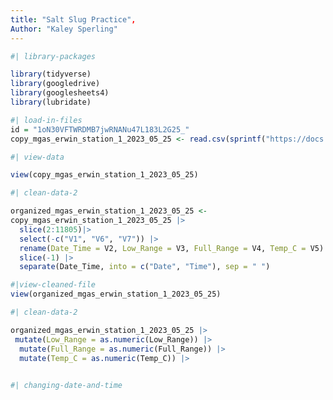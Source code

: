 ```yaml
---
title: "Salt Slug Practice",
Author: "Kaley Sperling"
---
```

```r
#| library-packages

library(tidyverse)
library(googledrive)
library(googlesheets4)
library(lubridate)
```

```r
#| load-in-files
id = "1oN30VFTWRDMB7jwRNANu47L183L2G25_"
copy_mgas_erwin_station_1_2023_05_25 <- read.csv(sprintf("https://docs.google.com/uc?id=%s&export=download", id), header = FALSE)
```

```r
#| view-data

view(copy_mgas_erwin_station_1_2023_05_25)
```

```r
#| clean-data-2

organized_mgas_erwin_station_1_2023_05_25 <-  
copy_mgas_erwin_station_1_2023_05_25 |>
  slice(2:11805)|>
  select(-c("V1", "V6", "V7")) |>
  rename(Date_Time = V2, Low_Range = V3, Full_Range = V4, Temp_C = V5) |>
  slice(-1) |>
  separate(Date_Time, into = c("Date", "Time"), sep = " ")
```

```r
#|view-cleaned-file
view(organized_mgas_erwin_station_1_2023_05_25)
```

```r
#| clean-data-2

organized_mgas_erwin_station_1_2023_05_25 |>
 mutate(Low_Range = as.numeric(Low_Range)) |>
  mutate(Full_Range = as.numeric(Full_Range)) |>
  mutate(Temp_C = as.numeric(Temp_C)) |>
  
```

```r
#| changing-date-and-time

```

